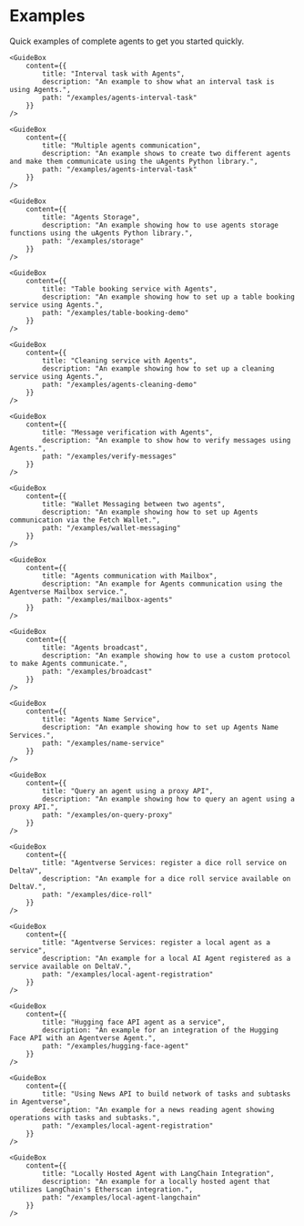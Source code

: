 # Examples

<div className="nx-text-fetch-content">
  Quick examples of complete agents to get you started quickly.
</div>


<Grid2>
        <GuideBox
        content={{
            title: "Create your first Agent",
            description: "An example showing how to create your first agent using the uAgents Python library.",
            path: "/examples/first-agent"
        }}
    />

    <GuideBox
        content={{
            title: "Interval task with Agents",
            description: "An example to show what an interval task is using Agents.",
            path: "/examples/agents-interval-task"
        }}
    />

</Grid2>
<Grid2>
        <GuideBox
        content={{
            title: "Local Network Interaction",
            description: "An example showing how to set up a local network interaction.",
            path: "/examples/local-communication"
        }}
    />

    <GuideBox
        content={{
            title: "Multiple agents communication",
            description: "An example shows to create two different agents and make them communicate using the uAgents Python library.",
            path: "/examples/agents-interval-task"
        }}
    />

</Grid2>
<Grid2>
    <GuideBox
        content={{
            title: "Simple communication between two agents",
            description: "An example for communication between two Agents.",
            path: "/examples/simple-agent-communication"
        }}
    />

    <GuideBox
        content={{
            title: "Agents Storage",
            description: "An example showing how to use agents storage functions using the uAgents Python library.",
            path: "/examples/storage"
        }}
    />

</Grid2>
<Grid2>

    <GuideBox
        content={{
            title: "Table booking service with Agents",
            description: "An example showing how to set up a table booking service using Agents.",
            path: "/examples/table-booking-demo"
        }}
    />

    <GuideBox
        content={{
            title: "Cleaning service with Agents",
            description: "An example showing how to set up a cleaning service using Agents.",
            path: "/examples/agents-cleaning-demo"
        }}
    />

</Grid2>
<Grid2>
    <GuideBox
        content={{
            title: "Sending tokens with Agents",
            description: "An example to show how to use Agents to make them send tokens.",
            path: "/examples/send-tokens-agents"
        }}
    />

    <GuideBox
        content={{
            title: "Message verification with Agents",
            description: "An example to show how to verify messages using Agents.",
            path: "/examples/verify-messages"
        }}
    />

</Grid2>
<Grid2>

    <GuideBox
        content={{
            title: "Wallet Messaging between two agents",
            description: "An example showing how to set up Agents communication via the Fetch Wallet.",
            path: "/examples/wallet-messaging"
        }}
    />

    <GuideBox
        content={{
            title: "Agents communication with Mailbox",
            description: "An example for Agents communication using the Agentverse Mailbox service.",
            path: "/examples/mailbox-agents"
        }}
    />

</Grid2>
<Grid2>

    <GuideBox
        content={{
            title: "Agents broadcast",
            description: "An example showing how to use a custom protocol to make Agents communicate.",
            path: "/examples/broadcast"
        }}
    />

    <GuideBox
        content={{
            title: "Agents Name Service",
            description: "An example showing how to set up Agents Name Services.",
            path: "/examples/name-service"
        }}
    />

</Grid2>
<Grid2>

    <GuideBox
        content={{
            title: "Query an agent using a proxy API",
            description: "An example showing how to query an agent using a proxy API.",
            path: "/examples/on-query-proxy"
        }}
    />

</Grid2>
<Grid2>
    <GuideBox
        content={{
            title: "Agentverse Services: register a coin toss service on DeltaV",
            description: "An example for a coin toss service available on DeltaV.",
            path: "/examples/coin-toss"
        }}
    />

    <GuideBox
        content={{
            title: "Agentverse Services: register a dice roll service on DeltaV",
            description: "An example for a dice roll service available on DeltaV.",
            path: "/examples/dice-roll"
        }}
    />

</Grid2>
<Grid2>

    <GuideBox
        content={{
            title: "Agentverse Services: register a local agent as a service",
            description: "An example for a local AI Agent registered as a service available on DeltaV.",
            path: "/examples/local-agent-registration"
        }}
    />

    <GuideBox
        content={{
            title: "Hugging face API agent as a service",
            description: "An example for an integration of the Hugging Face API with an Agentverse Agent.",
            path: "/examples/hugging-face-agent"
        }}
    />


</Grid2>
<Grid2>

    <GuideBox
        content={{
            title: "Using News API to build network of tasks and subtasks in Agentverse",
            description: "An example for a news reading agent showing operations with tasks and subtasks.",
            path: "/examples/local-agent-registration"
        }}
    />

    <GuideBox
        content={{
            title: "Locally Hosted Agent with LangChain Integration",
            description: "An example for a locally hosted agent that utilizes LangChain's Etherscan integration.",
            path: "/examples/local-agent-langchain"
        }}
    />

</Grid2>

<div className="nx-mb-8"></div>
